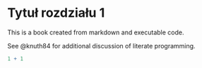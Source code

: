 # Tytuł rozdziału 1 {#chap1}

This is a book created from markdown and executable code.

See @knuth84 for additional discussion of literate programming.

```r
1 + 1
```

